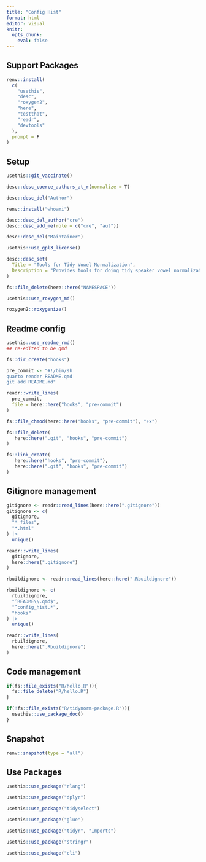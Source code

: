 ```yaml
---
title: "Config Hist"
format: html
editor: visual
knitr: 
  opts_chunk: 
    eval: false
---
```


## Support Packages

```r
renv::install(
  c(
    "usethis",
    "desc",
    "roxygen2",
    "here",
    "testthat",
    "readr",
    "devtools"
  ),
  prompt = F
)
```

## Setup

```r
usethis::git_vaccinate()
```

```r
desc::desc_coerce_authors_at_r(normalize = T)
```

```r
desc::desc_del("Author")
```

```r
renv::install("whoami")

desc::desc_del_author("cre")
desc::desc_add_me(role = c("cre", "aut"))
```

```r
desc::desc_del("Maintainer")
```

```r
usethis::use_gpl3_license()
```

```r
desc::desc_set(
  Title = "Tools for Tidy Vowel Normalization",
  Description = "Provides tools for doing tidy speaker vowel normalization."
)
```

```r
fs::file_delete(here::here("NAMESPACE"))
```

```r
usethis::use_roxygen_md()
```

```r
roxygen2::roxygenize()
```

## Readme config

```r
usethis::use_readme_rmd()
## re-edited to be qmd
```

```r
fs::dir_create("hooks")
```

```r
pre_commit <- "#!/bin/sh
quarto render README.qmd
git add README.md"
```

```r
readr::write_lines(
  pre_commit,
  file = here::here("hooks", "pre-commit")
)
```

```r
fs::file_chmod(here::here("hooks", "pre-commit"), "+x")

fs::file_delete(
   here::here(".git", "hooks", "pre-commit")
)

fs::link_create(
   here::here("hooks", "pre-commit"),
   here::here(".git", "hooks", "pre-commit")
)
```

## Gitignore management

```r
gitignore <- readr::read_lines(here::here(".gitignore"))
gitignore <- c(
  gitignore,
  "*_files",
  "*.html"
) |> 
  unique()

readr::write_lines(
  gitignore,
  here::here(".gitignore")
)
```

```r
rbuildignore <- readr::read_lines(here::here(".Rbuildignore"))

rbuildignore <- c(
  rbuildignore,
  "^README\\.qmd$",
  "^config_hist.*",
  "hooks"
) |> 
  unique()

readr::write_lines(
  rbuildignore,
  here::here(".Rbuildignore")
)
```

## Code management

```r
if(fs::file_exists("R/hello.R")){
  fs::file_delete("R/hello.R")
}
```

```r
if(!fs::file_exists("R/tidynorm-package.R")){
  usethis::use_package_doc()
}
```

## Snapshot

```r
renv::snapshot(type = "all")
```

## Use Packages

```r
usethis::use_package("rlang")

usethis::use_package("dplyr")

usethis::use_package("tidyselect")

usethis::use_package("glue")

usethis::use_package("tidyr", "Imports")

usethis::use_package("stringr")

usethis::use_package("cli")
```
